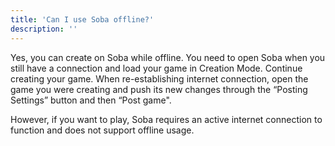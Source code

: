 ```yaml
---
title: 'Can I use Soba offline?'
description: ''
---
```


Yes, you can create on Soba while offline. You need to open Soba when you still have a connection and load your game in Creation Mode. Continue creating your game. When re-establishing internet connection, open the game you were creating and push its new changes through the “Posting Settings” button and then “Post game". 

However, if you want to play, Soba requires an active internet connection to function and does not support offline usage.
